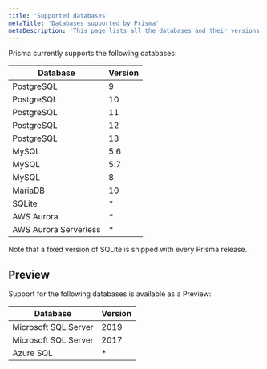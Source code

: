 ```yaml
---
title: 'Supported databases'
metaTitle: 'Databases supported by Prisma'
metaDescription: 'This page lists all the databases and their versions that are supported by Prisma.'
---
```


<TopBlock>

Prisma currently supports the following databases:

| Database              | Version |
| --------------------- | ------- |
| PostgreSQL            | 9       |
| PostgreSQL            | 10      |
| PostgreSQL            | 11      |
| PostgreSQL            | 12      |
| PostgreSQL            | 13      |
| MySQL                 | 5.6     |
| MySQL                 | 5.7     |
| MySQL                 | 8       |
| MariaDB               | 10      |
| SQLite                | \*      |
| AWS Aurora            | \*      |
| AWS Aurora Serverless | \*      |

Note that a fixed version of SQLite is shipped with every Prisma release.

</TopBlock>

## Preview

Support for the following databases is available as a Preview:

| Database             | Version |
| -------------------- | ------- |
| Microsoft SQL Server | 2019    |
| Microsoft SQL Server | 2017    |
| Azure SQL            | \*      |
